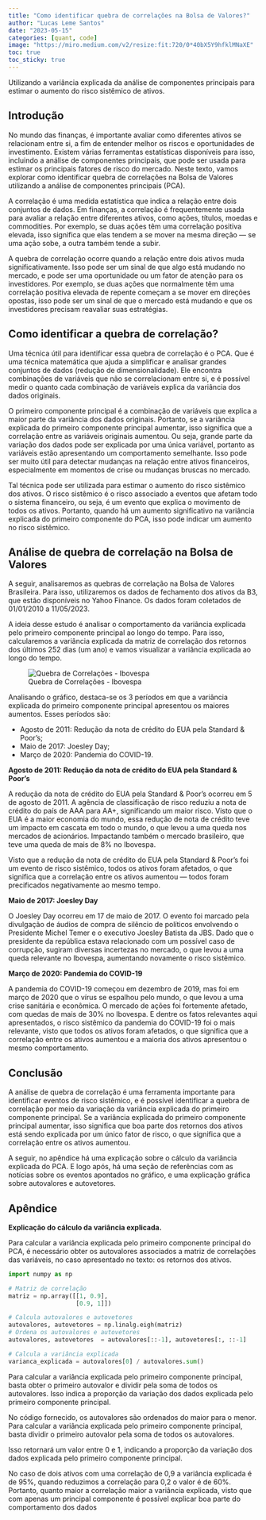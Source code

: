 ```yaml
---
title: "Como identificar quebra de correlações na Bolsa de Valores?"
author: "Lucas Leme Santos"
date: "2023-05-15"
categories: [quant, code]
image: "https://miro.medium.com/v2/resize:fit:720/0*40bX5Y9hfklMNaXE"
toc: true
toc_sticky: true
---
```



Utilizando a variância explicada da análise de componentes principais para estimar o aumento do risco sistêmico de ativos.

## Introdução

No mundo das finanças, é importante avaliar como diferentes ativos se relacionam entre si, a fim de entender melhor os riscos e oportunidades de investimento. Existem várias ferramentas estatísticas disponíveis para isso, incluindo a análise de componentes principais, que pode ser usada para estimar os principais fatores de risco do mercado.
Neste texto, vamos explorar como identificar quebra de correlações na Bolsa de Valores utilizando a análise de componentes principais (PCA).

A correlação é uma medida estatística que indica a relação entre dois conjuntos de dados. Em finanças, a correlação é frequentemente usada para avaliar a relação entre diferentes ativos, como ações, títulos, moedas e commodities. Por exemplo, se duas ações têm uma correlação positiva elevada, isso significa que elas tendem a se mover na mesma direção --- se uma ação sobe, a outra também tende a subir.

A quebra de correlação ocorre quando a relação entre dois ativos muda significativamente. Isso pode ser um sinal de que algo está mudando no mercado, e pode ser uma oportunidade ou um fator de atenção para os investidores. Por exemplo, se duas ações que normalmente têm uma correlação positiva elevada de repente começam a se mover em direções opostas, isso pode ser um sinal de que o mercado está mudando e que os investidores precisam reavaliar suas estratégias.

## Como identificar a quebra de correlação?

Uma técnica útil para identificar essa quebra de correlação é o PCA. Que é uma técnica matemática que ajuda a simplificar e analisar grandes conjuntos de dados (redução de dimensionalidade). Ele encontra combinações de variáveis que não se correlacionam entre si, e é possível medir o quanto cada combinação de variáveis explica da variância dos dados originais.

O primeiro componente principal é a combinação de variáveis que explica a maior parte da variância dos dados originais. Portanto, se a variância explicada do primeiro componente principal aumentar, isso significa que a correlação entre as variáveis originais aumentou. Ou seja, grande parte da variação dos dados pode ser explicada por uma única variável, portanto as variáveis estão apresentando um comportamento semelhante. Isso pode ser muito útil para detectar mudanças na relação entre ativos financeiros, especialmente em momentos de crise ou mudanças bruscas no mercado.

Tal técnica pode ser utilizada para estimar o aumento do risco sistêmico dos ativos. O risco sistêmico é o risco associado a eventos que afetam todo o sistema financeiro, ou seja, é um evento que explica o movimento de todos os ativos. Portanto, quando há um aumento significativo na variância explicada do primeiro componente do PCA, isso pode indicar um aumento no risco sistêmico.

## Análise de quebra de correlação na Bolsa de Valores

A seguir, analisaremos as quebras de correlação na Bolsa de Valores Brasileira. Para isso, utilizaremos os dados de fechamento dos ativos da B3, que estão disponíveis no Yahoo Finance. Os dados foram coletados de 01/01/2010 a 11/05/2023.

A ideia desse estudo é analisar o comportamento da variância explicada pelo primeiro componente principal ao longo do tempo. Para isso, calcularemos a variância explicada da matriz de correlação dos retornos dos últimos 252 dias (um ano) e vamos visualizar a variância explicada ao longo do tempo.

![Quebra de Correlações - Ibovespa](https://miro.medium.com/v2/resize:fit:1100/format:webp/1*eECyMXqFcew8q_F_riBhZw.png)

Analisando o gráfico, destaca-se os 3 períodos em que a variância explicada do primeiro componente principal apresentou os maiores aumentos. Esses períodos são:

 - Agosto de 2011: Redução da nota de crédito do EUA pela Standard & Poor’s;
 - Maio de 2017: Joesley Day;
 - Março de 2020: Pandemia do COVID-19.

**Agosto de 2011: Redução da nota de crédito do EUA pela Standard & Poor’s**

A redução da nota de crédito do EUA pela Standard & Poor’s ocorreu em 5 de agosto de 2011. A agência de classificação de risco reduziu a nota de crédito do país de AAA para AA+, significando um maior risco. Visto que o EUA é a maior economia do mundo, essa redução de nota de crédito teve um impacto em cascata em todo o mundo, o que levou a uma queda nos mercados de acionários. Impactando também o mercado brasileiro, que teve uma queda de mais de 8% no Ibovespa.

Visto que a redução da nota de crédito do EUA pela Standard & Poor’s foi um evento de risco sistêmico, todos os ativos foram afetados, o que significa que a correlação entre os ativos aumentou --- todos foram precificados negativamente ao mesmo tempo.

**Maio de 2017: Joesley Day**

O Joesley Day ocorreu em 17 de maio de 2017. O evento foi marcado pela divulgação de áudios de compra de silêncio de políticos envolvendo o Presidente Michel Temer e o executivo Joesley Batista da JBS. Dado que o presidente da república estava relacionado com um possível caso de corrupção, sugiram diversas incertezas no mercado, o que levou a uma queda relevante no Ibovespa, aumentando novamente o risco sistêmico.

**Março de 2020: Pandemia do COVID-19**

A pandemia do COVID-19 começou em dezembro de 2019, mas foi em março de 2020 que o vírus se espalhou pelo mundo, o que levou a uma crise sanitária e econômica. O mercado de ações foi fortemente afetado, com quedas de mais de 30% no Ibovespa. E dentre os fatos relevantes aqui apresentados, o risco sistêmico da pandemia do COVID-19 foi o mais relevante, visto que todos os ativos foram afetados, o que significa que a correlação entre os ativos aumentou e a maioria dos ativos apresentou o mesmo comportamento.

## Conclusão

A análise de quebra de correlação é uma ferramenta importante para identificar eventos de risco sistêmico, e é possível identificar a quebra de correlação por meio da variação da variância explicada do primeiro componente principal. Se a variância explicada do primeiro componente principal aumentar, isso significa que boa parte dos retornos dos ativos está sendo explicada por um único fator de risco, o que significa que a correlação entre os ativos aumentou.

A seguir, no apêndice há uma explicação sobre o cálculo da variância explicada do PCA. E logo após, há uma seção de referências com as notícias sobre os eventos apontados no gráfico, e uma explicação gráfica sobre autovalores e autovetores.

## Apêndice

**Explicação do cálculo da variância explicada.**

Para calcular a variância explicada pelo primeiro componente principal do PCA, é necessário obter os autovalores associados a matriz de correlações das variáveis, no caso apresentado no texto: os retornos dos ativos.

```python
import numpy as np

# Matriz de correlação
matriz = np.array([[1, 0.9],
                   [0.9, 1]])

# Calcula autovalores e autovetores
autovalores, autovetores = np.linalg.eigh(matriz)
# Ordena os autovalores e autovetores
autovalores, autovetores  = autovalores[::-1], autovetores[:, ::-1]

# Calcula a variância explicada
varianca_explicada = autovalores[0] / autovalores.sum()
```

Para calcular a variância explicada pelo primeiro componente principal, basta obter o primeiro autovalor e dividir pela soma de todos os autovalores. Isso indica a proporção da variação dos dados explicada pelo primeiro componente principal.

No código fornecido, os autovalores são ordenados do maior para o menor. Para calcular a variância explicada pelo primeiro componente principal, basta dividir o primeiro autovalor pela soma de todos os autovalores.

Isso retornará um valor entre 0 e 1, indicando a proporção da variação dos dados explicada pelo primeiro componente principal.

No caso de dois ativos com uma correlação de 0,9 a variância explicada é de 95%, quando reduzimos a correlação para 0,2 o valor é de 60%. Portanto, quanto maior a correlação maior a variância explicada, visto que com apenas um principal componente é possível explicar boa parte do comportamento dos dados
